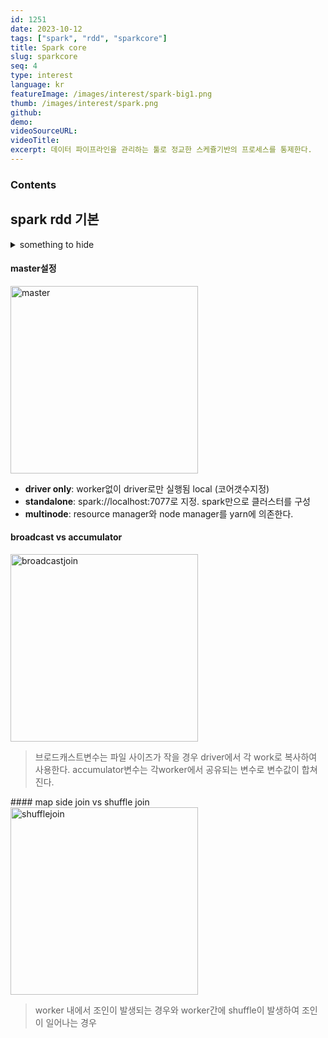 ```yaml
---
id: 1251
date: 2023-10-12
tags: ["spark", "rdd", "sparkcore"]
title: Spark core
slug: sparkcore
seq: 4
type: interest
language: kr
featureImage: /images/interest/spark-big1.png
thumb: /images/interest/spark.png
github:
demo:
videoSourceURL:
videoTitle:
excerpt: 데이터 파이프라인을 관리하는 툴로 정교한 스케쥴기반의 프로세스를 통제한다.
---
```


### Contents

## spark rdd 기본

<SearchShow
  script="cat /home/yknam/pythonfiles/pyspark/sparkRdd1.py"
  script1="/home/yknam/pythonfiles/pyspark/sparkRdd1.py"
  port="7878"
/>
<div
  style={{
    marginTop: "-25px",
    backgroundColor: "#e2e2e2",
    padding: "0 10px 20px 10px",
  }}
>
  <details>
    <summary>something to hide</summary>
    ### hide details
    <SearchLabel
      script="/home/yknam/pythonfiles/pyspark/sparkRdd1.py"
      port="7878"
    />
  </details>
</div>

#### master설정

<div style={{ float: "right", marginLeft: "20px" }}>
  <img src="/images/interest/spark-master.png" width="300" alt="master" />
</div>

- **driver only**: worker없이 driver로만 실행됨 local (코어갯수지정)
- **standalone**: spark://localhost:7077로 지정. spark만으로 클러스터를 구성
- **multinode**: resource manager와 node manager를 yarn에 의존한다.
  <div style={{ clear: "both" }} />

#### broadcast vs accumulator

<div style={{ float: "right", marginLeft: "20px" }}>
  <img
    src="/images/interest/sparkcore-broadcast.png"
    width="300"
    alt="broadcastjoin"
  />
</div>

> 브로드캐스트변수는 파일 사이즈가 작을 경우 driver에서 각 work로 복사하여 사용한다.
> accumulator변수는 각worker에서 공유되는 변수로 변수값이 합쳐진다.

<div style={{ clear: "both" }} />
<SearchShow
  script="cat /home/yknam/pythonfiles/pyspark/sparkRddToDF.py"
  port="7878"
/>
#### map side join vs shuffle join
<div style={{ float: "right", marginLeft: "20px" }}>
  <img
    src="/images/interest/sparkcore-shuffle.png"
    width="300"
    alt="shufflejoin"
  />
</div>

> worker 내에서 조인이 발생되는 경우와 worker간에 shuffle이 발생하여
> 조인이 일어나는 경우

<div style={{ clear: "both" }} />
